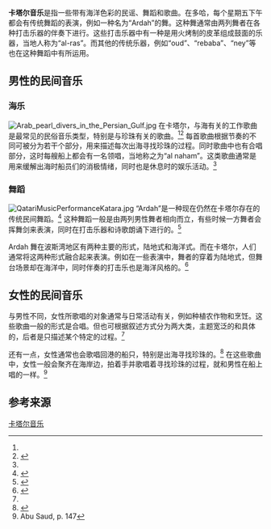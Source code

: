 '''卡塔尔音乐'''是指一些带有海洋色彩的民谣、舞蹈和歌曲。在多哈，每个星期五下午都会有传统舞蹈的表演，例如一种名为“Ardah”的舞。这种舞通常由两列舞者在各种打击乐器的伴奏下进行。这些打击乐器中有一种是用火烤制的皮革组成鼓面的乐器，当地人称为“al-ras”。而其他的传统乐器，例如“oud”、“rebaba”、“ney”等也在这种舞蹈中有所运用。

==男性的民间音乐==

===海乐===
[[File:Arab_pearl_divers_in_the_Persian_Gulf.jpg|thumb]]
在卡塔尔，与海有关的工作歌曲是最常见的民俗音乐类型，特别是与珍珠有关的歌曲。<ref name="abusaud1"/><ref>{{cite web|url=http://www.qatar-tribune.com/news.aspx?d=20130825&cat=nation5&pge=4|title=Qatari folk music entertains Doha mall-goers|publisher=Qatar Tribune|accessdate=26 April 2015|archive-date=2015-05-25|archive-url=https://web.archive.org/web/20150525064229/http://www.qatar-tribune.com/viewnews.aspx?d=20130825&cat=nation5&pge=4|dead-url=yes}}</ref> 每首歌曲根据节奏的不同可被分为若干个部分，用来描述每次出海寻找珍珠的过程。同时歌曲中也有合唱部分，这时每艘船上都会有一名领唱，当地称之为“al naham”。这类歌曲通常是用来缓解出海时船员们的消极情绪，同时也是休息时的娱乐活动。<ref name="abusaud1"/>

===舞蹈===
[[File:QatariMusicPerformanceKatara.jpg|thumb]]
“Ardah”是一种现在仍然在卡塔尔存在的传统民间舞蹈。<ref>{{cite web|url=http://www.qatarembassy.info/index.php?option=com_content&view=article&id=61:arts-and-culture&catid=12:tourism-culture-and-leisure&Itemid=4|title=Arts and Culture|publisher=Embassy of Qatar in London|accessdate=26 April 2015|archive-date=2016-03-05|archive-url=https://web.archive.org/web/20160305023616/http://qatarembassy.info/index.php?catid=12:tourism-culture-and-leisure&id=61:arts-and-culture&itemid=4&option=com_content&view=article|dead-url=yes}}</ref> 这种舞蹈一般是由两列男性舞者相向而立，有些时候一方舞者会挥舞剑来表演，同时在打击乐器和诗歌朗诵下进行的。<ref>{{cite book|last=Urkevich|first=Lisa|title=Music and Traditions of the Arabian Peninsula: Saudi Arabia, Kuwait, Bahrain, and Qatar|url=https://books.google.com/books?id=gy-cBQAAQBAJ|format=Google Play|pages=142–143/689|chapter=5|publisher=Routledge|date=19 December 2014|isbn=978-0415888721|access-date=2016-11-26|archive-date=2020-07-29|archive-url=https://web.archive.org/web/20200729210945/https://books.google.com/books?id=gy-cBQAAQBAJ}}</ref>

Ardah 舞在波斯湾地区有两种主要的形式，陆地式和海洋式。而在卡塔尔，人们通常将这两种形式融合起来表演。例如在一些表演中，舞者的穿着为陆地式，但舞台场景却在海洋中，同时伴奏的打击乐也是海洋风格的。<ref>{{cite book|last=Urkevich|first=Lisa|title=Music and Traditions of the Arabian Peninsula: Saudi Arabia, Kuwait, Bahrain, and Qatar|url=https://books.google.com/books?id=gy-cBQAAQBAJ|format=Google Play|page=131/689|chapter=5|publisher=Routledge|date=19 December 2014|isbn=978-0415888721|access-date=2016-11-26|archive-date=2020-07-29|archive-url=https://web.archive.org/web/20200729210945/https://books.google.com/books?id=gy-cBQAAQBAJ}}</ref>

==女性的民间音乐==
与男性不同，女性所歌唱的对象通常与日常活动有关，例如种植农作物和烹饪。这些歌曲一般的形式是合唱。但也可根据叙述方式分为两大类，主题宽泛的和具体的，后者是只描述某个特定的过程。<ref name="abusaud2"/>

还有一点，女性通常也会歌唱回港的船只，特别是出海寻找珍珠的。<ref name="abusaud1">{{cite book|last=Abu Saud|first=Abeer|title=Qatari Women: Past and Present|publisher=Longman Group|date=1984|isbn=978-0582783720|page=146}}</ref> 在这些歌曲中，女性一般会聚齐在海岸边，拍着手并歌唱着寻找珍珠的过程，就和男性在船上唱的一样。<ref name="abusaud2">Abu Saud, p. 147</ref>

==参考来源==
{{Reflist}}

{{卡塔尔专题|state=expanded}}

[[Category:卡塔尔音乐|]]